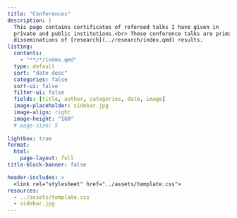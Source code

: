 ```yaml
---
title: "Conferences" 
description: |
  This page contains certificates of refereed talks I have given in
  private and public institutions.<br> These conference talks are primarily
  disseminations of [research](../research/index.qmd) results.
listing:
  contents: 
    - "**/*/index.qmd"
  type: default
  sort: "date desc"
  categories: false
  sort-ui: false
  filter-ui: false
  fields: [title, author, categories, date, image]
  image-placeholder: sidebar.jpg
  image-align: right
  image-height: "160"
  # page-size: 5
  
lightbox: true
format: 
  html: 
    page-layout: full
title-block-banner: false

header-includes: >
  <link rel="stylesheet" href="../assets/template.css">
resources:
  - ../assets/template.css
  - sidebar.jpg
---
```



